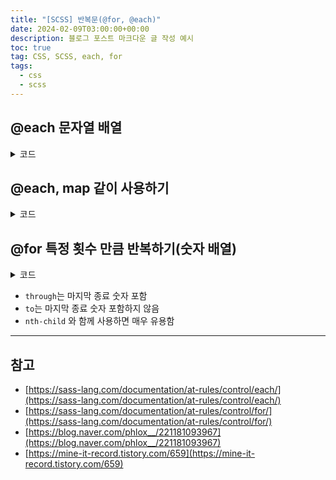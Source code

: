 ```yaml
---
title: "[SCSS] 반복문(@for, @each)"
date: 2024-02-09T03:00:00+00:00
description: 블로그 포스트 마크다운 글 작성 예시
toc: true
tag: CSS, SCSS, each, for
tags:
  - css
  - scss
---
```


## @each 문자열 배열

<details>
<summary>코드</summary>

```html title="html" showLineNumbers
<ul>
  <li>
    <div class="image image-10" data-image-id="10"></div>
  </li>
  <li>
    <div class="image" data-image-id="34"></div>
  </li>
  <li>
    <div class="image" data-image-id="40"></div>
  </li>
  <li>
    <div class="image" data-image-id="56"></div>
  </li>
</ul>
```

```scss title="scss" showLineNumbers
$image_ids: 10, 34, 40, 56;

.image {
  width: 200px;
  height: 200px;
  overflow: hidden;
  border-radius: 8px;
  background-repeat: no-repeat;
  background-size: cover;
  background-position: center center;
  
  @each $id in $image_ids {
    &[data-image-id="#{$id}"] {
      background-image: url('https://picsum.photos/id/#{$id}/200/200');
    }
  }

  // 클래스 방식
  @each $id in $image_ids {
    &.image-#{$id} {
      background-image: url('https://picsum.photos/id/#{$id}/200/200');
    }
  }
}
```
</details>

<CodePen codePenId="NWJLJed" />

## @each, map 같이 사용하기

<details>
<summary>코드</summary>

```html title="html" showLineNumbers
<ul>
  <li class="state">default</li>
  <li class="state succeed">succeed</li>
  <li class="state error">error</li>
  <li class="state warning">warning</li>
  <li class="state disabled">disabled</li>
</ul>
```

```scss title="scss" showLineNumbers
$state_colors: (
  // 'default': #0066cc,
  'succeed': #22aa3d,
  'error': #f52516,
  'warning': #fab520,
  'disabled': #acafb5,
);

ul {
  display: flex;
  align-items: center;
  gap: 4px;
}

.state {
  padding: 5px 10px;
  border-radius: 4px;
  list-style-type: none;
  background-color: #0066cc;
  
  @each $name, $color in $state_colors {
    &.#{$name} {
      background-color: $color;
    }
  }
}
```
</details>

<CodePen codePenId="NWJRwVW" />

## @for 특정 횟수 만큼 반복하기(숫자 배열)

<details>
<summary>코드</summary>

```html title="html" showLineNumbers
<ul>
  <li class="light">
    <div class="color"></div>
    <span>opacity: 1.0</span>
  </li>
  <li class="light">
    <div class="color"></div>
    <span>opacity: 0.8</span>
  </li>
  <li class="light">
    <div class="color"></div>
    <span>opacity: 0.6</span>
  </li>
  <li class="light">
    <div class="color"></div>
    <span>opacity: 0.4</span>
  </li>
</ul>

<ul>
  <li class="dark">
    <div class="color"></div>
    <span>opacity: 1.0</span>
  </li>
  <li class="dark">
    <div class="color"></div>
    <span>opacity: 0.8</span>
  </li>
  <li class="dark">
    <div class="color"></div>
    <span>opacity: 0.6</span>
  </li>
  <li class="dark">
    <div class="color"></div>
    <span>opacity: 0.4</span>
  </li>
</ul>
```

```scss title="scss" showLineNumbers
.color {
  width: 200px;
  height: 200px;
  overflow: hidden;
  border-radius: 8px;
  margin-bottom: 4px;
}

.light {
  .color {
    background-color: #1E4994;
  }
  
  @for $i from 1 through 4 {
    &:nth-child(#{$i}) {
      .color {
        opacity: 1 - ($i - 1) * 0.2;
      }
    }
  }
}

.dark {
  .color {
    background-color: #292E3B;
  }
  
  @for $i from 1 to 5 {
    &:nth-child(#{$i}) {
      .color {
        opacity: 1 - ($i - 1) * 0.2;
      }
    }
  }
}
```
</details>

<CodePen codePenId="KKExYgo" />

- `through`는 마지막 종료 숫자 포함
- `to`는 마지막 종료 숫자 포함하지 않음
- `nth-child` 와 함께 사용하면 매우 유용함

---

## 참고

- [https://sass-lang.com/documentation/at-rules/control/each/](https://sass-lang.com/documentation/at-rules/control/each/)
- [https://sass-lang.com/documentation/at-rules/control/for/](https://sass-lang.com/documentation/at-rules/control/for/)
- [https://blog.naver.com/phlox__/221181093967](https://blog.naver.com/phlox__/221181093967)
- [https://mine-it-record.tistory.com/659](https://mine-it-record.tistory.com/659)